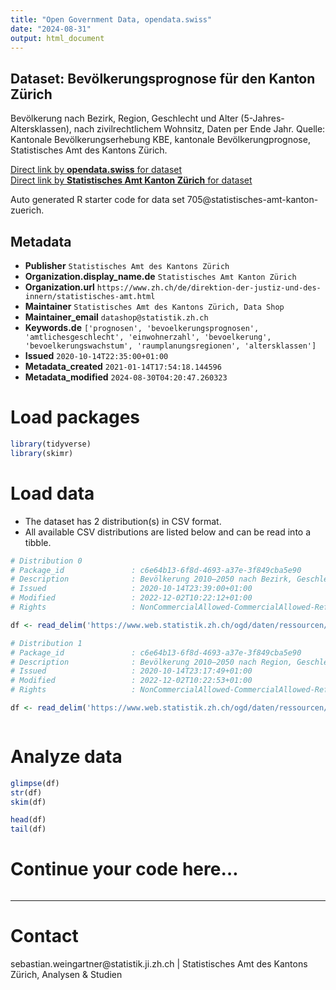 ```yaml
---
title: "Open Government Data, opendata.swiss"
date: "2024-08-31"
output: html_document
---
```


## Dataset: Bevölkerungsprognose für den Kanton Zürich

Bevölkerung nach Bezirk, Region, Geschlecht und Alter (5-Jahres-Altersklassen), nach zivilrechtlichem Wohnsitz, Daten per Ende Jahr. Quelle: Kantonale Bevölkerungserhebung KBE, kantonale Bevölkerungprognose, Statistisches Amt des Kantons Zürich.

[Direct link by **opendata.swiss** for dataset](https://opendata.swiss/de/dataset/zukunftige-bevolkerung-kanton-zurich-und-regionen-nach-geschlecht-und-alter)<br>
[Direct link by **Statistisches Amt Kanton Zürich** for dataset](https://www.zh.ch/de/soziales/bevoelkerungszahlen/zukuenftige_entwicklung.html)

Auto generated R starter code for data set 705@statistisches-amt-kanton-zuerich.

## Metadata

- **Publisher** `Statistisches Amt des Kantons Zürich`
- **Organization.display_name.de** `Statistisches Amt Kanton Zürich`
- **Organization.url** `https://www.zh.ch/de/direktion-der-justiz-und-des-innern/statistisches-amt.html`
- **Maintainer** `Statistisches Amt des Kantons Zürich, Data Shop`
- **Maintainer_email** `datashop@statistik.zh.ch`
- **Keywords.de** `['prognosen', 'bevoelkerungsprognosen', 'amtlichesgeschlecht', 'einwohnerzahl', 'bevoelkerung', 'bevoelkerungswachstum', 'raumplanungsregionen', 'altersklassen']`
- **Issued** `2020-10-14T22:35:00+01:00`
- **Metadata_created** `2021-01-14T17:54:18.144596`
- **Metadata_modified** `2024-08-30T04:20:47.260323`


# Load packages

```r

library(tidyverse)
library(skimr)

```

# Load data

-   The dataset has 2 distribution(s) in CSV format.
-   All available CSV distributions are listed below and can be read into a tibble.

```r

# Distribution 0
# Package_id               : c6e64b13-6f8d-4693-a37e-3f849cba5e90
# Description              : Bevölkerung 2010–2050 nach Bezirk, Geschlecht und Alter, nach zivilrechtlichem Wohnsitz, Daten per Ende Jahr. Maschinenlesbares Format.
# Issued                   : 2020-10-14T23:39:00+01:00
# Modified                 : 2022-12-02T10:22:12+01:00
# Rights                   : NonCommercialAllowed-CommercialAllowed-ReferenceNotRequired

df <- read_delim('https://www.web.statistik.zh.ch/ogd/daten/ressourcen/KTZH_00000705_00001741.csv')

# Distribution 1
# Package_id               : c6e64b13-6f8d-4693-a37e-3f849cba5e90
# Description              : Bevölkerung 2010–2050 nach Region, Geschlecht und Alter, nach zivilrechtlichem Wohnsitz, Daten per Ende Jahr. Maschinenlesbares Format.
# Issued                   : 2020-10-14T23:17:49+01:00
# Modified                 : 2022-12-02T10:22:53+01:00
# Rights                   : NonCommercialAllowed-CommercialAllowed-ReferenceNotRequired

df <- read_delim('https://www.web.statistik.zh.ch/ogd/daten/ressourcen/KTZH_00000705_00001740.csv')



```

# Analyze data

```r

glimpse(df)
str(df)
skim(df)

head(df)
tail(df)

```

# Continue your code here...

```r

```

------------------------------------------------------------------------

# Contact

sebastian.weingartner@statistik.ji.zh.ch | Statistisches Amt des Kantons Zürich, Analysen & Studien
